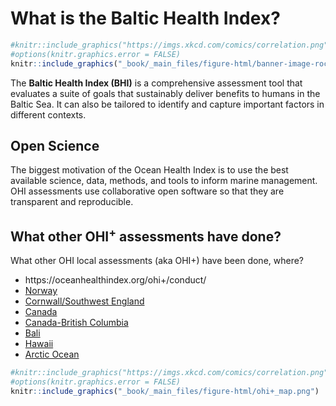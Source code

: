 # What is the Baltic Health Index?

```r
#knitr::include_graphics("https://imgs.xkcd.com/comics/correlation.png")
#options(knitr.graphics.error = FALSE)
knitr::include_graphics("_book/_main_files/figure-html/banner-image-rocks.png")
```



The **Baltic Health Index (BHI)** is a comprehensive assessment tool that evaluates a suite of goals that sustainably deliver benefits to humans in the Baltic Sea. It can also be tailored to identify and capture important factors in different contexts. 


## Open Science {-}

The biggest motivation of the Ocean Health Index is to use the best available science, data, methods, and tools to inform marine management. OHI assessments use collaborative open software so that they are transparent and reproducible. 


## What other OHI^+^ assessments have done? {-}

What other OHI local assessments (aka OHI+) have been done, where?

- https://oceanhealthindex.org/ohi+/conduct/
- [Norway](https://github.com/OHI-Norway/)
- [Cornwall/Southwest England](https://www.ohi.sustainable-seas.org/)
- [Canada](https://github.com/OHI-Science/ohi-canada)
- [Canada-British Columbia](https://github.com/OHI-Science/ohibc)
- [Bali](http://ohi-science.org/bali/)
- [Hawaii](http://ohi-science.org/mhi/)
- [Arctic Ocean](https://github.com/OHI-Science/arc)


```r
#knitr::include_graphics("https://imgs.xkcd.com/comics/correlation.png")
#options(knitr.graphics.error = FALSE)
knitr::include_graphics("_book/_main_files/figure-html/ohi+_map.png")
```


